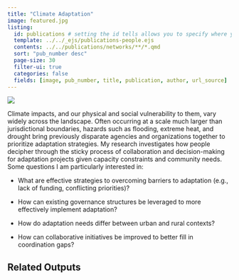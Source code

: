 ```yaml
---
title: "Climate Adaptation"
image: featured.jpg
listing:
  id: publications # setting the id tells allows you to specify where you want it to appear
  template: ../../_ejs/publications-people.ejs
  contents: ../../publications/networks/**/*.qmd
  sort: "pub_number desc"
  page-size: 30
  filter-ui: true
  categories: false
  fields: [image, pub_number, title, publication, author, url_source]
---
```


![](IMG_3777.jpeg)

Climate impacts, and our physical and social vulnerability to them, vary widely across the landscape. Often occurring at a scale much larger than jurisdictional boundaries, hazards such as flooding, extreme heat, and drought bring previously disparate agencies and organizations together to prioritize adaptation strategies. My research investigates how people decipher through the sticky process of collaboration and decision-making for adaptation projects given capacity constraints and community needs. Some questions I am particularly interested in: 

-   What are effective strategies to overcoming barriers to adaptation (e.g., lack of funding, conflicting priorities)?

-   How can existing governance structures be leveraged to more effectively implement adaptation?

-   How do adaptation needs differ between urban and rural contexts?

-   How can collaborative initiatives be improved to better fill in coordination gaps?

## Related Outputs

::: {#publications}
:::
